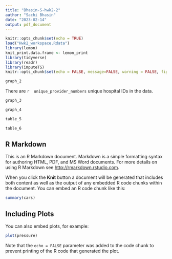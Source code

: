 ```yaml
---
title: "Bhasin-S-hwk2-2"
author: "Sachi Bhasin"
date: "2023-02-14"
output: pdf_document
---
```


```r
knitr::opts_chunk$set(echo = TRUE)
load("Hwk2_workspace.Rdata")
library(lemon)
knit_print.data.frame <- lemon_print
library(tidyverse)
library(readr)
library(imputeTS)
knitr::opts_chunk$set(echo = FALSE, message=FALSE, warning = FALSE, fig.width = 16/2, fig.height = 9/2, tidy.opts=list(width.cutoff=60), tidy=TRUE)
```

```r
graph_2
```


There are `r  unique_provider_numbers` unique hospital IDs in the data.



```r
graph_3
```



```r
graph_4
```



```r
table_5
```



```r
table_6
```

## R Markdown

This is an R Markdown document. Markdown is a simple formatting syntax for authoring HTML, PDF, and MS Word documents. For more details on using R Markdown see <http://rmarkdown.rstudio.com>.

When you click the **Knit** button a document will be generated that includes both content as well as the output of any embedded R code chunks within the document. You can embed an R code chunk like this:

```r
summary(cars)
```

## Including Plots

You can also embed plots, for example:

```r
plot(pressure)
```

Note that the `echo = FALSE` parameter was added to the code chunk to prevent printing of the R code that generated the plot.
